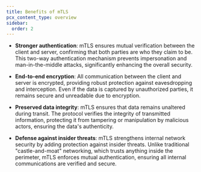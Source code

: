```yaml
---
title: Benefits of mTLS
pcx_content_type: overview
sidebar:
  order: 2
---
```


- **Stronger authentication**: mTLS ensures mutual verification between the client and server, confirming that both parties are who they claim to be. This two-way authentication mechanism prevents impersonation and man-in-the-middle attacks, significantly enhancing the overall security.

- **End-to-end encryption**: All communication between the client and server is encrypted, providing robust protection against eavesdropping and interception. Even if the data is captured by unauthorized parties, it remains secure and unreadable due to encryption.

- **Preserved data integrity**: mTLS ensures that data remains unaltered during transit. The protocol verifies the integrity of transmitted information, protecting it from tampering or manipulation by malicious actors, ensuring the data's authenticity.

- **Defense against insider threats**: mTLS strengthens internal network security by adding protection against insider threats. Unlike traditional "castle-and-moat" networking, which trusts anything inside the perimeter, mTLS enforces mutual authentication, ensuring all internal communications are verified and secure.

